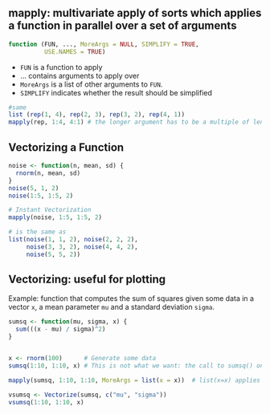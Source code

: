 
## mapply: multivariate apply of sorts which applies a function in parallel over a set of arguments

```r
function (FUN, ..., MoreArgs = NULL, SIMPLIFY = TRUE,
          USE.NAMES = TRUE)
```

- `FUN` is a function to apply
- ... contains arguments to apply over
- `MoreArgs` is a list of other arguments to `FUN`.
- `SIMPLIFY` indicates whether the result should be simplified


```r
#same
list (rep(1, 4), rep(2, 3), rep(3, 2), rep(4, 1))
mapply(rep, 1:4, 4:1) # the longer argument has to be a multiple of length of shorter
```


## Vectorizing a Function

```r
noise <- function(n, mean, sd) {
  rnorm(n, mean, sd)
}
noise(5, 1, 2)
noise(1:5, 1:5, 2)

# Instant Vectorization
mapply(noise, 1:5, 1:5, 2)

# is the same as
list(noise(1, 1, 2), noise(2, 2, 2),
     noise(3, 3, 2), noise(4, 4, 2),
     noise(5, 5, 2))
```


## Vectorizing: useful for plotting

Example: function that computes the sum of squares given some data in a vector `x`, a mean parameter `mu` and a standard deviation `sigma`. 


```r
sumsq <- function(mu, sigma, x) {
  sum(((x - mu) / sigma)^2)
}


x <- rnorm(100)      # Generate some data
sumsq(1:10, 1:10, x) # This is not what we want: the call to sumsq() only produced one value instead of 10

mapply(sumsq, 1:10, 1:10, MoreArgs = list(x = x))  # list(x=x) applies x to all 10 examples

vsumsq <- Vectorize(sumsq, c("mu", "sigma"))
vsumsq(1:10, 1:10, x)
```

